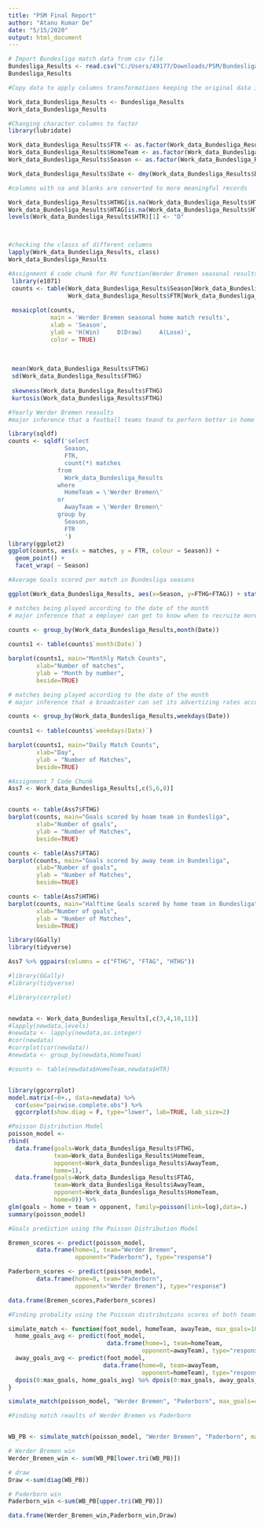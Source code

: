 ---
title: "PSM Final Report"
author: "Atanu Kumar De"
date: "5/15/2020"
output: html_document
---

```{r}
# Import Bundesliga match data from csv file
Bundesliga_Results <- read.csv("C:/Users/49177/Downloads/PSM/Bundesliga_Results.csv")
Bundesliga_Results
```

```{r}
#Copy data to apply columns transformations keeping the original data intact

Work_data_Bundesliga_Results <- Bundesliga_Results
Work_data_Bundesliga_Results
```

```{r}
#Changing character columns to factor
library(lubridate)

Work_data_Bundesliga_Results$FTR <- as.factor(Work_data_Bundesliga_Results$FTR) 
Work_data_Bundesliga_Results$HomeTeam <- as.factor(Work_data_Bundesliga_Results$HomeTeam) 
Work_data_Bundesliga_Results$Season <- as.factor(Work_data_Bundesliga_Results$Season)

Work_data_Bundesliga_Results$Date <- dmy(Work_data_Bundesliga_Results$Date)

#columns with na and blanks are converted to more meaningful records

Work_data_Bundesliga_Results$HTHG[is.na(Work_data_Bundesliga_Results$HTHG)] <- 0
Work_data_Bundesliga_Results$HTAG[is.na(Work_data_Bundesliga_Results$HTAG)] <- 0
levels(Work_data_Bundesliga_Results$HTR)[1] <- "D"



#checking the classs of different columns
lapply(Work_data_Bundesliga_Results, class)  
Work_data_Bundesliga_Results
```

```{r}
#Assignment 6 code chunk for RV function(Werder Bremen seasonal results)
 library(e1071)
 counts <- table(Work_data_Bundesliga_Results$Season[Work_data_Bundesliga_Results$HomeTeam == 'Werder Bremen' ],
                 Work_data_Bundesliga_Results$FTR[Work_data_Bundesliga_Results$HomeTeam == 'Werder Bremen'] )
 
 mosaicplot(counts,
            main = 'Werder Bremen seasonal home match results',
            xlab = 'Season',
            ylab = 'H(Win)     D(Draw)     A(Lose)',
            color = TRUE)
 
 
 
 mean(Work_data_Bundesliga_Results$FTHG) 
 sd(Work_data_Bundesliga_Results$FTHG)
 
 skewness(Work_data_Bundesliga_Results$FTHG)
 kurtosis(Work_data_Bundesliga_Results$FTHG)
```

```{r}
#Yearly Werder Bremen reasults
#major inference that a football teams teand to perforn better in home grounds

library(sqldf)
counts <- sqldf('select
                Season,
                FTR,
                count(*) matches
              from 
                Work_data_Bundesliga_Results    
              where
                HomeTeam = \'Werder Bremen\'
              or
                AwayTeam = \'Werder Bremen\'
              group by
                Season,
                FTR
                ')
library(ggplot2)
ggplot(counts, aes(x = matches, y = FTR, colour = Season)) +
  geom_point() +
  facet_wrap( ~ Season)

```


```{r}
#Average Goals scored per match in Bundesliga seasons

ggplot(Work_data_Bundesliga_Results, aes(x=Season, y=FTHG+FTAG)) + stat_summary(fun="mean", geom="bar")

```

```{r}
# matches being played according to the date of the month
# major inference that a employer can get to know when to recruite more people to conduct the events

counts <- group_by(Work_data_Bundesliga_Results,month(Date))
          
counts1 <- table(counts$`month(Date)`)

barplot(counts1, main="Monthly Match Counts",
        xlab="Number of matches",
        ylab = "Month by number",
        beside=TRUE)


```

```{r}
# matches being played according to the date of the month
# major inference that a broadcaster can set its advertizing rates according to day as mostly matches are occuring in weekends

counts <- group_by(Work_data_Bundesliga_Results,weekdays(Date))
          
counts1 <- table(counts$`weekdays(Date)`)

barplot(counts1, main="Daily Match Counts",
        xlab="Day",
        ylab = "Number of Matches",
        beside=TRUE)


```

```{r}
#Assignment 7 Code Chunk
Ass7 <- Work_data_Bundesliga_Results[,c(5,6,8)]


counts <- table(Ass7$FTHG)
barplot(counts, main="Goals scored by hoam team in Bundesliga",
        xlab="Number of goals",
        ylab = "Number of Matches",
        beside=TRUE)

```

```{r}
counts <- table(Ass7$FTAG)
barplot(counts, main="Goals scored by away team in Bundesliga",
        xlab="Number of goals",
        ylab = "Number of Matches",
        beside=TRUE)

```

```{r}
counts <- table(Ass7$HTHG)
barplot(counts, main="Halftime Goals scored by home team in Bundesliga",
        xlab="Number of goals",
        ylab = "Number of Matches",
        beside=TRUE)

```

```{r}
library(GGally)
library(tidyverse)

Ass7 %>% ggpairs(columns = c("FTHG", "FTAG", "HTHG"))


```

```{r}
#library(GGally)
#library(tidyverse)

#library(corrplot)


newdata <- Work_data_Bundesliga_Results[,c(3,4,10,11)]
#lapply(newdata,levels)
#newdata <- lapply(newdata,as.integer)
#cor(newdata)
#corrplot(cor(newdata))
#newdata <- group_by(newdata,HomeTeam)

#counts <- table(newdata$HomeTeam,newdata$HTR)


library(ggcorrplot)
model.matrix(~0+., data=newdata) %>% 
  cor(use="pairwise.complete.obs") %>% 
  ggcorrplot(show.diag = F, type="lower", lab=TRUE, lab_size=2)


```


```{r}
#Poisson Distribution Model
poisson_model <- 
rbind(
  data.frame(goals=Work_data_Bundesliga_Results$FTHG,
             team=Work_data_Bundesliga_Results$HomeTeam,
             opponent=Work_data_Bundesliga_Results$AwayTeam,
             home=1),
  data.frame(goals=Work_data_Bundesliga_Results$FTAG,
             team=Work_data_Bundesliga_Results$AwayTeam,
             opponent=Work_data_Bundesliga_Results$HomeTeam,
             home=0)) %>%
glm(goals ~ home + team + opponent, family=poisson(link=log),data=.)
summary(poisson_model)

```

```{r}
#Goals prediction using the Poisson Distribution Model

Bremen_scores <- predict(poisson_model, 
        data.frame(home=1, team="Werder Bremen", 
                   opponent="Paderborn"), type="response")

Paderborn_scores <- predict(poisson_model, 
        data.frame(home=0, team="Paderborn", 
                   opponent="Werder Bremen"), type="response")

data.frame(Bremen_scores,Paderborn_scores)


```

```{r}
#Finding probality using the Poisson distributions scores of both teams

simulate_match <- function(foot_model, homeTeam, awayTeam, max_goals=10){
  home_goals_avg <- predict(foot_model,
                            data.frame(home=1, team=homeTeam, 
                                      opponent=awayTeam), type="response")
  away_goals_avg <- predict(foot_model, 
                           data.frame(home=0, team=awayTeam, 
                                      opponent=homeTeam), type="response")
  dpois(0:max_goals, home_goals_avg) %o% dpois(0:max_goals, away_goals_avg) 
}

simulate_match(poisson_model, "Werder Bremen", "Paderborn", max_goals=4)

```

```{r}
#Finding match reaults of Werder Bremen vs Paderborn


WB_PB <- simulate_match(poisson_model, "Werder Bremen", "Paderborn", max_goals=10)

# Werder Bremen win
Werder_Bremen_win <- sum(WB_PB[lower.tri(WB_PB)])

# draw
Draw <-sum(diag(WB_PB))

# Paderborn win
Paderborn_win <-sum(WB_PB[upper.tri(WB_PB)])

data.frame(Werder_Bremen_win,Paderborn_win,Draw)

```

```{r}


```


